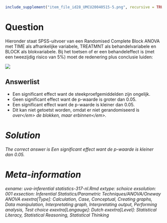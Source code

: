 ```r
include_supplement("item_file_id28_UMCU20040515-5.png", recursive = TRUE)
```
Question
========

Hieronder staat SPSS-uitvoer van een Randomised Complete Block ANOVA met TIME als afhankelijke variabele, TREATMNT als behandelvariabele en BLOCK als blokvariabele. Bij het toetsen of er een behandeleffect is (met een tweezijdig risico van 5%) moet de redenering plus conclusie luiden:


![](item_file_id28_UMCU20040515-5.png)

Answerlist
----------
* Een significant effect want de steekproefgemiddelden zijn ongelijk.
* Geen significant effect want de p-waarde is groter dan 0.05.
* Een significant effect want de p-waarde is kleiner dan 0.05.
* Dit kan niet getoetst worden, omdat er niet gerandomiseerd is <em>over<\/em> de blokken, maar <em>erbinnen<\/em>.

Solution
========

The correct answer is  Een significant effect want de p-waarde is kleiner dan 0.05.

Meta-information
================
exname: uva-inferential statistics-317-nl.Rmd
extype: schoice
exsolution: 001
exsection: Inferential Statistics/Parametric Techniques/ANOVA/Oneway ANOVA
exextra[Type]: Calculation, Case, Conceptual, Creating graphs, Data manipulation, Interpretating graph, Interpretating output, Performing analysis, Test choice
exextra[Langauge]: Dutch
exextra[Level]: Statistical Literacy, Statistical Reasoning, Statistical Thinking
